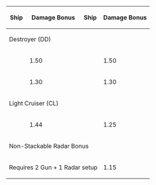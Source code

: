 
{|class="wikitable"
|-
!Ship
!Damage Bonus
!Ship
!Damage Bonus
|-
!colspan="4"| Destroyer (DD)
|-
!{{ShipLink|Murasame/Kai Ni|text=Murasame}}
|1.50
!{{ShipLink|Minegumo/Kai|text=Minegumo}}
|1.50
|-
!{{ShipLink|Shiratsuyu|Shigure|Yuudachi|Harusame|Samidare|Umikaze|Yamakaze|Kawakaze|Suzukaze|text=Shiratsuyu-class|link_class=Shiratsuyu}}
|1.30
!{{ShipLink|Asashio|Ooshio|Arashio|Michishio|Asagumo|Yamagumo|Arare|Kasumi|text=Asashio-class|link_class=Asashio}}
|1.30
|-
!colspan="4"| Light Cruiser (CL)
|-
!{{ShipLink|Jintsuu/Kai Ni|text=Jintsuu}}
|1.44
!{{ShipLink|Yura/Kai Ni|text=Yura}}
|1.25

|-
!colspan="4"| Non-Stackable Radar Bonus
|-
|colspan="3"| Requires 2 Gun + 1 Radar setup
|1.15
|}
